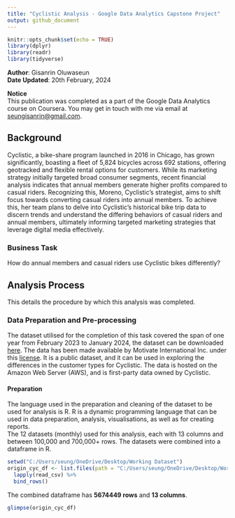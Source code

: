 ```yaml
---
title: "Cyclistic Analysis - Google Data Analytics Capstone Project"
output: github_document
---
```


```r

knitr::opts_chunk$set(echo = TRUE)
library(dplyr)
library(readr)
library(tidyverse)
```

**Author**: Gisanrin Oluwaseun  
**Date Updated**: 20th February, 2024

**Notice**  
This publication was completed as a part of the Google Data Analytics course on Coursera. You may get in touch with me via email at [seungisanrin@gmail.com](mailto:www.seungisanrin@gmail.com).  

## Background
Cyclistic, a bike-share program launched in 2016 in Chicago, has grown significantly, boasting a fleet of 5,824 bicycles across 692 stations, offering geotracked and flexible rental options for 
customers. While its marketing strategy initially targeted broad consumer segments, recent financial analysis indicates that annual members generate higher profits compared to casual riders. 
Recognizing this, Moreno, Cyclistic's strategist, aims to shift focus towards converting casual riders into annual members. To achieve this, her team plans to delve into Cyclistic's historical bike 
trip data to discern trends and understand the differing behaviors of casual riders and annual members, ultimately informing targeted marketing strategies that leverage digital media effectively.

### Business Task
How do annual members and casual riders use Cyclistic bikes differently?

## Analysis Process
This details the procedure by which this analysis was completed.

### Data Preparation and Pre-processing
The dataset utilised for the completion of this task covered the span of one year from February 2023 to January 2024, the dataset can be downloaded [here](https://divvy-tripdata.s3.amazonaws.com/index.html).
The data has been made available by Motivate International Inc. under this [license](https://ride.divvybikes.com/data-license-agreement). It is a public dataset, and it can be used in exploring the differences
in the customer types for Cyclistic. The data is hosted on the Amazon Web Server (AWS), and is first-party data owned by Cyclistic.

#### Preparation
The language used in the preparation and cleaning of the dataset to be used for analysis is R. R is a dynamic programming language that can be used in data preparation, analysis, visualisations, as well as for
creating reports.  
The 12 datasets (monthly) used for this analysis, each with 13 columns and between 100,000 and 700,000+ rows. The datasets were combined into a dataframe in R.
```r
setwd("C:/Users/seung/OneDrive/Desktop/Working Dataset")
origin_cyc_df <- list.files(path = "C:/Users/seung/OneDrive/Desktop/Working Dataset") %>%
  lapply(read_csv) %>%
  bind_rows()
```
The combined dataframe has **5674449 rows** and **13 columns**.
```r
glimpse(origin_cyc_df)
```
